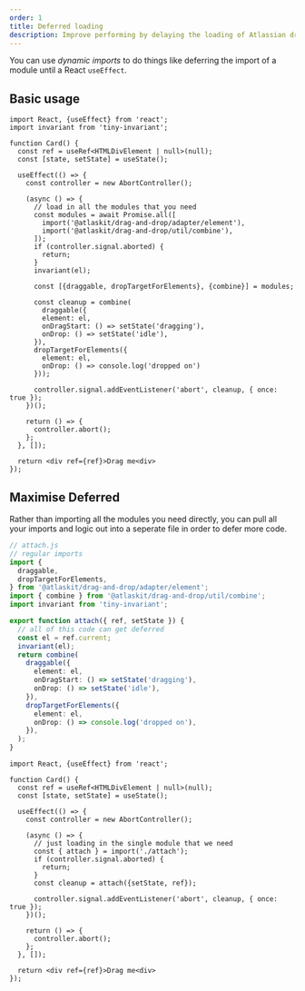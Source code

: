 ```yaml
---
order: 1
title: Deferred loading
description: Improve performing by delaying the loading of Atlassian drag and drop.
---
```


You can use _dynamic imports_ to do things like deferring the import of a module until a React `useEffect`.

## Basic usage

```tsx
import React, {useEffect} from 'react';
import invariant from 'tiny-invariant';

function Card() {
  const ref = useRef<HTMLDivElement | null>(null);
  const [state, setState] = useState();

  useEffect(() => {
    const controller = new AbortController();

    (async () => {
      // load in all the modules that you need
      const modules = await Promise.all([
        import('@atlaskit/drag-and-drop/adapter/element'),
        import('@atlaskit/drag-and-drop/util/combine'),
      ]);
      if (controller.signal.aborted) {
        return;
      }
      invariant(el);

      const [{draggable, dropTargetForElements}, {combine}] = modules;

      const cleanup = combine(
        draggable({
        element: el,
        onDragStart: () => setState('dragging'),
        onDrop: () => setState('idle'),
      }),
      dropTargetForElements({
        element: el,
        onDrop: () => console.log('dropped on')
      }));

      controller.signal.addEventListener('abort', cleanup, { once: true });
    })();

    return () => {
      controller.abort();
    };
  }, []);

  return <div ref={ref}>Drag me<div>
});
```

## Maximise Deferred

Rather than importing all the modules you need directly, you can pull all your imports and logic out into a seperate file in order to defer more code.

```ts
// attach.js
// regular imports
import {
  draggable,
  dropTargetForElements,
} from '@atlaskit/drag-and-drop/adapter/element';
import { combine } from '@atlaskit/drag-and-drop/util/combine';
import invariant from 'tiny-invariant';

export function attach({ ref, setState }) {
  // all of this code can get deferred
  const el = ref.current;
  invariant(el);
  return combine(
    draggable({
      element: el,
      onDragStart: () => setState('dragging'),
      onDrop: () => setState('idle'),
    }),
    dropTargetForElements({
      element: el,
      onDrop: () => console.log('dropped on'),
    }),
  );
}
```

```tsx
import React, {useEffect} from 'react';

function Card() {
  const ref = useRef<HTMLDivElement | null>(null);
  const [state, setState] = useState();

  useEffect(() => {
    const controller = new AbortController();

    (async () => {
      // just loading in the single module that we need
      const { attach } = import('./attach');
      if (controller.signal.aborted) {
        return;
      }
      const cleanup = attach({setState, ref});

      controller.signal.addEventListener('abort', cleanup, { once: true });
    })();

    return () => {
      controller.abort();
    };
  }, []);

  return <div ref={ref}>Drag me<div>
});
```
